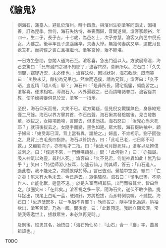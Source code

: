# 《諭鬼》

> 劉海石，蒲臺人，避亂於濱州。時十四歲，與濱州生劉滄客同函丈，因相善，訂為昆季。無何，海石失怙恃，奉喪而歸，音問遂闕。滄客家頗裕，年四十，生二子，長子吉，十七歲，為邑名士，次子亦慧。滄客又內邑中倪氏女，大嬖之。後半年長子患腦痛卒，夫妻大慘。無幾何妻病又卒，逾數月長媳又死，而婢僕之喪亡且相繼也。滄客哀悼，殆不能堪。
>
> 一日方坐愁間，忽閽人通海石至。滄客喜，急出門迎以入。方欲展寒溫，海石忽驚曰：「兄有滅門之禍不知耶？」滄客愕然，莫解所以。海石曰：「久失聞問，竊疑近況，未必佳也。」滄客泫然，因以狀對，海石欷歔，既而笑曰：「災殃未艾，餘初為兄吊也。然幸而遇僕，請為兄賀。」滄客曰：「久不晤，豈近精『越人術』耶？」海石曰：「是非所長。陽宅風鑒，頗能習之。」滄客喜，便求相宅。導海石入，內外遍觀之，已而請睹諸眷口。滄客從其教，使子媳婢妾俱見於堂，滄客一一指示。
>
> 至倪，海石仰天而視，大笑不已。眾方驚疑，但見倪女戰慄無色，身暴縮短僅二尺餘。海石以界方擊其首，作石缶聲。海石揪其發檢腦後，見白發數莖，欲拔之，女縮項跪啼，言即去，但求勿拔。海石怒曰：「汝兇心尚未死耶？」就項後拔去之。女隨手而變，黑色如貍。眾大駭，海石掇納袖中，顧子婦曰：「媳受毒已深，背上當有異，請驗之。」婦羞，不肯袒示。劉子固強之，見背上白毛長四指許。海石以針挑去，曰：「此毛已老，七日即不可救。」又顧劉次子，亦有毛才二指。曰：「似此可月餘死耳。」滄客以及婢僕並刺之。曰：「僕適不來，一門無噍類矣。」問：「此何物？」曰：「亦狐屬。吸人神氣以為靈，最利人死。」滄客曰：「久不見君，何能神異如此！無乃仙乎？」笑曰：「特從師習小技耳，何遽云仙。」問其師，答云：「山石道人。適此物，我不能死之，將歸獻俘於師。」言已告別。覺袖中空空，駭曰：「亡之矣！尾末有大毛未去，今已遁去。」眾俱駭然。海石曰：「領毛已盡，不能作人，止能化獸，遁當不遠。」於是入室而相其貓，出門而嗾其犬，皆曰無之。啟圈笑曰：「在此矣。」滄客視之多一豕，聞海石笑，遂伏不敢少動。提耳捉出，視尾上白毛一莖，硬如針。方將檢拔，而豕轉側哀鳴，不聽拔。海石曰：「汝造孽既多，拔一毛猶不肯耶？」執而拔之，隨手復化為貍。納袖欲出，滄客苦留，乃為一飯。問後會，曰：「此難預定。我師立願宏深，常使我等遨世上，拔救眾生，未必無再見時。」
>
> 及別後，細思其名，始悟曰：「海石殆仙矣！『山石』合一『巖』字，蓋呂祖諱也。」

TODO
